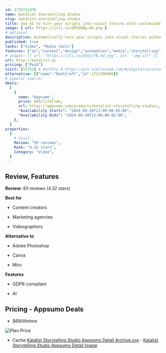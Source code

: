 ```yaml
---
id: 1726711476
name: Katalist Storytelling Studio 
slug: katalist-storytelling-studio
title: Use AI to turn your scripts into visual stories with customizable scenes, characters, and props
image: { url: https://iili.io/dPIdQ8g.md.png }
# optional
description: Automatically turn your scripts into visual stories without any complicated AI promptingChange poses, add props, and adjust all of your scenes to create the most compelling visuals
published: true
tasks: ["Video", "Media tools"]
features: ["ai","content","design","automation","media","storytelling","editing","video"]
# images: [{ url: "https://iili.io/dI8yiYB.md.jpg", alt: "img alt" }]
url: http://katalist.ai
pricing: ["Paid"]
visit: [55752] # monthly # https://pro.similarweb.com/#/digitalsuite/websiteanalysis/home
alternative: [{"name":"ReelCraft","id":1721706905}]
# popular_search:
deals:
  [
    {
      name: "Appsumo",
      price: $69/lifetime,
      url: https://appsumo.com/products/katalist-storytelling-studio/,
      "Availability Starts": "2024-09-18T12:00:00-05:00",
      "Availability Ends": "2024-09-20T12:00:00-05:00",
    },
  ]
properties:
  {
    # Visit:,
    Review: "93 reviews",
    Rank: "4.32 stars",
    Category: "Video",
  }
---
```


## Review, Features

**Review:** 93 reviews (4.32 stars)

**Best for**

- Content creators

- Marketing agencies

- Videographers

**Alternative to**

- Adobe Photoshop

- Canva

- Miro

**Features**

- GDPR-compliant

- AI

## Pricing - Appsumo Deals

- $69/lifetime

<Img src="https://iili.io/dPI0VNs.png" alt="Plan Price" />

- Cache [Katalist Storytelling Studio  Appsumo Detail Archive.org](https://web.archive.org/web/*/https://appsumo.com/products/katalist-storytelling-studio/) - [Katalist Storytelling Studio  Appsumo Detail Image](https://iili.io/dPI0mba.png)

